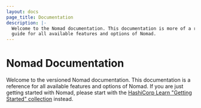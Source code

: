 ```yaml
---
layout: docs
page_title: Documentation
description: |-
  Welcome to the Nomad documentation. This documentation is more of a reference
  guide for all available features and options of Nomad.
---
```


# Nomad Documentation

Welcome to the versioned Nomad documentation. This documentation is a reference for all
available features and options of Nomad. If you are just getting started with
Nomad, please start with the [HashiCorp Learn "Getting Started" collection][gs]
instead.

[gs]: https://learn.hashicorp.com/collections/nomad/get-started
